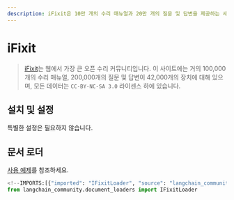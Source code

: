 ```yaml
---
description: iFixit은 10만 개의 수리 매뉴얼과 20만 개의 질문 및 답변을 제공하는 세계 최대의 오픈 수리 커뮤니티입니다.
---
```


# iFixit

> [iFixit](https://www.ifixit.com)는 웹에서 가장 큰 오픈 수리 커뮤니티입니다. 이 사이트에는 거의 100,000개의 수리 매뉴얼, 200,000개의 질문 및 답변이 42,000개의 장치에 대해 있으며, 모든 데이터는 `CC-BY-NC-SA 3.0` 라이센스 하에 있습니다.

## 설치 및 설정

특별한 설정은 필요하지 않습니다.

## 문서 로더

[사용 예제](/docs/integrations/document_loaders/ifixit)를 참조하세요.

```python
<!--IMPORTS:[{"imported": "IFixitLoader", "source": "langchain_community.document_loaders", "docs": "https://api.python.langchain.com/en/latest/document_loaders/langchain_community.document_loaders.ifixit.IFixitLoader.html", "title": "iFixit"}]-->
from langchain_community.document_loaders import IFixitLoader
```
